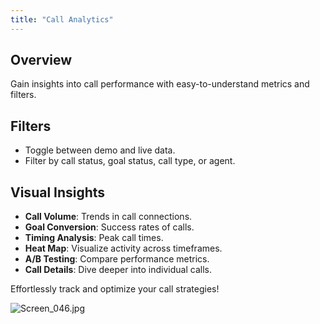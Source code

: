 ```yaml
---
title: "Call Analytics"
---
```


## **Overview**

Gain insights into call performance with easy-to-understand metrics and filters.

## **Filters**

- Toggle between demo and live data.
- Filter by call status, goal status, call type, or agent.

## **Visual Insights**

- **Call Volume**: Trends in call connections.
- **Goal Conversion**: Success rates of calls.
- **Timing Analysis**: Peak call times.
- **Heat Map**: Visualize activity across timeframes.
- **A/B Testing**: Compare performance metrics.
- **Call Details**: Dive deeper into individual calls.

Effortlessly track and optimize your call strategies\!

![Screen_046.jpg](/images/Screen_046.jpg)